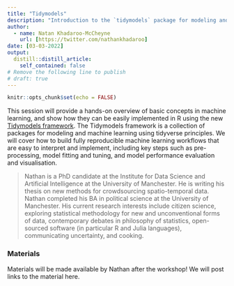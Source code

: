 ```yaml
---
title: "Tidymodels"
description: "Introduction to the `tidymodels` package for modeling and machine learning."
author:
  - name: Natan Khadaroo-McCheyne
    url: [https://twitter.com/nathankhadaroo]
date: [03-03-2022]
output:
  distill::distill_article:
    self_contained: false
# Remove the following line to publish
# draft: true
---
```


```r
knitr::opts_chunk$set(echo = FALSE)
```

<!-- 1. Description --> 

<!-- 1.1. Follow this structure for regular sessions --> 
This session will provide a hands-on overview of basic concepts in machine learning, and show how they can be easily implemented in R using the new [Tidymodels framework](https://www.tidymodels.org). The Tidymodels framework is a collection of packages for modeling and machine learning using tidyverse principles. We will cover how to build fully reproducible machine learning workflows that are easy to interpret and implement, including key steps such as pre-processing, model fitting and tuning, and model performance evaluation and visualisation.

<!-- <!-- 1.2. Follow this structure for Tidy Tuesday sessions -->  
<!-- The NSC-R Tidy Tuesday workshop sessions are inspired by the [Tidy Tuesday](https://www.tidytuesday.com/) initiative, which was aimed at providing a safe and supportive forum for individuals to practice their data processing and visualization skills in R while working with real-world data. -->

<!-- The [dataset](URL) for this Tidy Tuesday is about [TOPIC]! [PRESENTER'S NAME](URL) explores the following research questions: "[RESEARCH QUESTION 1]" and "[RESEARCH QUESTION 2]" Feel free to explore these questions yourselves and share your experience with us.  -->

<!-- 2. (OPTIONAL) Additional information --> 
<!-- [ADDITIONAL INFORMATION FOR THE SESSION (e.g. To prepare for the workshop, you may want to install a few R packages (just copy and paste these lines into your R Studio Editor and run them)]: -->

<!-- 3. Zoom link. Remove the following line after adding the materials of the session --> 


<!-- 4. Bio --> 
> Nathan is a PhD candidate at the Institute for Data Science and Artificial Intelligence at the University of Manchester. He is writing his thesis on new methods for crowdsourcing spatio-temporal data.
Nathan completed his BA in political science at the University of Manchester. His current research interests include citizen science, exploring statistical methodology for new and unconventional forms of data, contemporary debates in philosophy of statistics, open-sourced software (in particular R and Julia languages), communicating uncertainty, and cooking.

<!-- 5. Materials --> 
### Materials

Materials will be made available by Nathan after the workshop! We will post links to the material here.

<!-- -   The [script (R)](URL) that [PRESENTER'S NAME] worked through. -->
<!-- -   [ADDITIONAL MATERIAL](URL) -->
